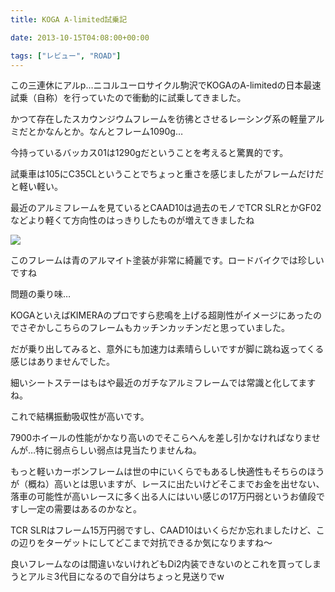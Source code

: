 ---
title: KOGA A-limited試乗記

date: 2013-10-15T04:08:00+00:00

tags: ["レビュー", "ROAD"]
---

この三連休にアルp…ニコルユーロサイクル駒沢でKOGAのA-limitedの日本最速試乗（自称）を行っていたので衝動的に試乗してきました。

かつて存在したスカウンジウムフレームを彷彿とさせるレーシング系の軽量アルミだとかなんとか。なんとフレーム1090g…

今持っているバッカス01は1290gだということを考えると驚異的です。

試乗車は105にC35CLということでちょっと重さを感じましたがフレームだけだと軽い軽い。

最近のアルミフレームを見ているとCAAD10は過去のモノでTCR SLRとかGF02などより軽くて方向性のはっきりしたものが増えてきましたね

![ ](./BWhBf5NCYAAmlH4.jpg)

このフレームは青のアルマイト塗装が非常に綺麗です。ロードバイクでは珍しいですね

問題の乗り味…

KOGAといえばKIMERAのプロですら悲鳴を上げる超剛性がイメージにあったのでさぞかしこちらのフレームもカッチンカッチンだと思っていました。

だが乗り出してみると、意外にも加速力は素晴らしいですが脚に跳ね返ってくる感じはありませんでした。

細いシートステーはもはや最近のガチなアルミフレームでは常識と化してますね。

これで結構振動吸収性が高いです。

7900ホイールの性能がかなり高いのでそこらへんを差し引かなければなりませんが…特に弱点らしい弱点は見当たりませんね。

もっと軽いカーボンフレームは世の中にいくらでもあるし快適性もそちらのほうが（概ね）高いとは思いますが、レースに出たいけどそこまでお金を出せない、落車の可能性が高いレースに多く出る人にはいい感じの17万円弱というお値段ですし一定の需要はあるのかなと。

TCR SLRはフレーム15万円弱ですし、CAAD10はいくらだか忘れましたけど、この辺りをターゲットにしてどこまで対抗できるか気になりますね～

良いフレームなのは間違いないけれどもDi2内装できないのとこれを買ってしまうとアルミ3代目になるので自分はちょっと見送りでw
